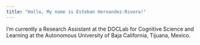 ```yaml
---
title: "Hallo, My name is Esteban Hernandez-Rivera!"
---
```


I'm currently a Research Assistant at the DOCLab for Cognitive 
Science and Learning at the Autonomous University of Baja California, Tijuana, Mexico. 